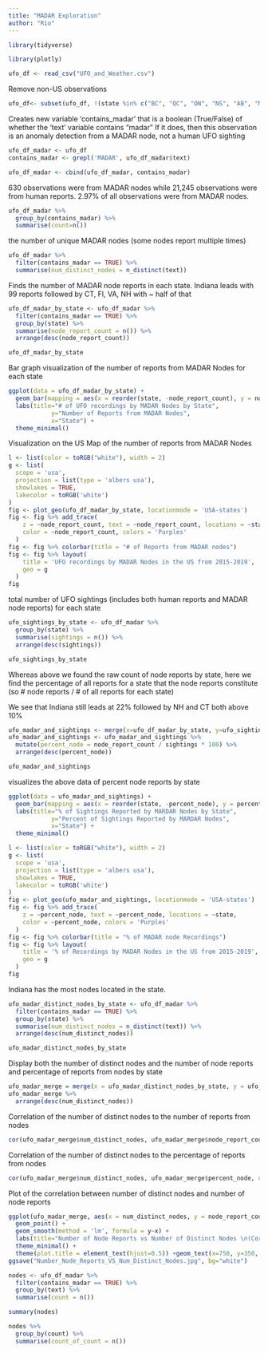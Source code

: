 ---
title: "MADAR Exploration"
author: "Rio"
---
```{r}
library(tidyverse)

library(plotly)
```

```{r}
ufo_df <- read_csv("UFO_and_Weather.csv")
```
Remove non-US observations

```{r}
ufo_df<- subset(ufo_df, !(state %in% c("BC", "QC", "ON", "NS", "AB", "MB", "SK", "YT", "NL")))
```

Creates new variable 'contains_madar' that is a boolean (True/False) of whether the 'text' variable contains "madar" 
If it does, then this observation is an anomaly detection from a MADAR node, not a human UFO sighting 

```{r}
ufo_df_madar <- ufo_df
contains_madar <- grepl('MADAR', ufo_df_madar$text)

ufo_df_madar <- cbind(ufo_df_madar, contains_madar)
```

630 observations were from MADAR nodes while 21,245 observations were from human reports.
2.97% of all observations were from MADAR nodes.

```{r}
ufo_df_madar %>% 
  group_by(contains_madar) %>% 
  summarise(count=n())
```

the number of unique MADAR nodes (some nodes report multiple times)

```{r}
ufo_df_madar %>% 
  filter(contains_madar == TRUE) %>% 
  summarise(num_distinct_nodes = n_distinct(text))
```


Finds the number of MADAR node reports in each state.
Indiana leads with 99 reports followed by CT, Fl, VA, NH with ~ half of that 

```{r}
ufo_df_madar_by_state <- ufo_df_madar %>% 
  filter(contains_madar == TRUE) %>% 
  group_by(state) %>%
  summarise(node_report_count = n()) %>% 
  arrange(desc(node_report_count))

ufo_df_madar_by_state
```
Bar graph visualization of the number of reports from MADAR Nodes for each state

```{r}
ggplot(data = ufo_df_madar_by_state) +
  geom_bar(mapping = aes(x = reorder(state, -node_report_count), y = node_report_count), stat = "identity", fill = "#76A422") +
  labs(title="# of UFO recordings by MADAR Nodes by State", 
            y="Number of Reports from MADAR Nodes", 
            x="State") +
  theme_minimal()
```

Visualization on the US Map of the number of reports from MADAR Nodes 

```{r}
l <- list(color = toRGB("white"), width = 2)
g <- list(
  scope = 'usa',
  projection = list(type = 'albers usa'),
  showlakes = TRUE,
  lakecolor = toRGB('white')
)
fig <- plot_geo(ufo_df_madar_by_state, locationmode = 'USA-states')
fig <- fig %>% add_trace(
    z = ~node_report_count, text = ~node_report_count, locations = ~state,
    color = ~node_report_count, colors = 'Purples'
  )
fig <- fig %>% colorbar(title = "# of Reports from MADAR nodes")
fig <- fig %>% layout(
    title = 'UFO recordings by MADAR Nodes in the US from 2015-2019',
    geo = g
  )
fig
```
total number of UFO sightings (includes both human reports and MADAR node reports) for each state 

```{r}
ufo_sightings_by_state <- ufo_df_madar %>% 
  group_by(state) %>% 
  summarise(sightings = n()) %>% 
  arrange(desc(sightings))

ufo_sightings_by_state 
```
Whereas above we found the raw count of node reports by state, here we find the percentage of all reports for a state that the node reports constitute (so # node reports / # of all reports for each state)

We see that Indiana still leads at 22% followed by NH and CT both above 10% 

```{r}
ufo_madar_and_sightings <- merge(x=ufo_df_madar_by_state, y=ufo_sightings_by_state , by="state")
ufo_madar_and_sightings <- ufo_madar_and_sightings %>% 
  mutate(percent_node = node_report_count / sightings * 100) %>% 
  arrange(desc(percent_node))

ufo_madar_and_sightings
```
visualizes the above data of percent node reports by state 

```{r}
ggplot(data = ufo_madar_and_sightings) +
  geom_bar(mapping = aes(x = reorder(state, -percent_node), y = percent_node), stat = "identity", fill = "#76A422") +
  labs(title="% of Sightings Reported by MARDAR Nodes by State", 
            y="Percent of Sightings Reported by MARDAR Nodes", 
            x="State") +
  theme_minimal()
```

```{r}
l <- list(color = toRGB("white"), width = 2)
g <- list(
  scope = 'usa',
  projection = list(type = 'albers usa'),
  showlakes = TRUE,
  lakecolor = toRGB('white')
)
fig <- plot_geo(ufo_madar_and_sightings, locationmode = 'USA-states')
fig <- fig %>% add_trace(
    z = ~percent_node, text = ~percent_node, locations = ~state,
    color = ~percent_node, colors = 'Purples'
  )
fig <- fig %>% colorbar(title = "% of MADAR node Recordings")
fig <- fig %>% layout(
    title = '% of Recordings by MADAR Nodes in the US from 2015-2019',
    geo = g
  )
fig
```
Indiana has the most nodes located in the state. 

```{r}
ufo_madar_distinct_nodes_by_state <- ufo_df_madar %>% 
  filter(contains_madar == TRUE) %>% 
  group_by(state) %>% 
  summarise(num_distinct_nodes = n_distinct(text)) %>% 
  arrange(desc(num_distinct_nodes))

ufo_madar_distinct_nodes_by_state
```

Display both the number of distinct nodes and the number of node reports and percentage of reports from nodes by state

```{r}
ufo_madar_merge = merge(x = ufo_madar_distinct_nodes_by_state, y = ufo_madar_and_sightings, by = "state")
ufo_madar_merge %>% 
  arrange(desc(num_distinct_nodes))
```
Correlation of the number of distinct nodes to the number of reports from nodes 

```{r}
cor(ufo_madar_merge$num_distinct_nodes, ufo_madar_merge$node_report_count, use="complete.obs")
```

Correlation of the number of distinct nodes to the percentage of reports from nodes 

```{r}
cor(ufo_madar_merge$num_distinct_nodes, ufo_madar_merge$percent_node, use="complete.obs")
```
Plot of the correlation between number of distinct nodes and number of node reports

```{r}
ggplot(ufo_madar_merge, aes(x = num_distinct_nodes, y = node_report_count)) +
  geom_point() +
  geom_smooth(method = 'lm', formula = y~x) + 
  labs(title="Number of Node Reports vs Number of Distinct Nodes \n(Correlation = .86)", y="# Node Reports", x="# Distinct Nodes") +
  theme_minimal() + 
  theme(plot.title = element_text(hjust=0.5)) +geom_text(x=750, y=350, label="Correlation=.68", size = 4)
ggsave("Number_Node_Reports_VS_Num_Distinct_Nodes.jpg", bg="white")
```

```{r}
nodes <- ufo_df_madar %>% 
  filter(contains_madar == TRUE) %>% 
  group_by(text) %>% 
  summarise(count = n())

summary(nodes)
```

```{r}
nodes %>% 
  group_by(count) %>% 
  summarise(count_of_count = n())
```
